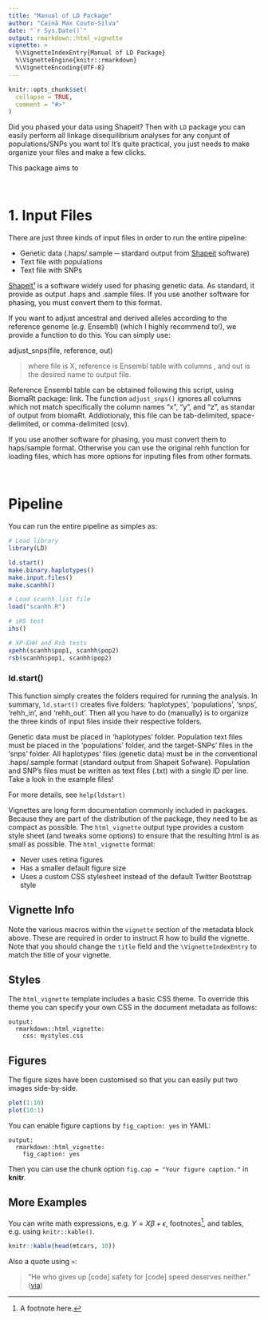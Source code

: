 ```yaml
---
title: "Manual of LD Package"
author: "Cainã Max Couto-Silva"
date: "`r Sys.Date()`"
output: rmarkdown::html_vignette
vignette: >
  %\VignetteIndexEntry{Manual of LD Package}
  %\VignetteEngine{knitr::rmarkdown}
  %\VignetteEncoding{UTF-8}
---
```


```r
knitr::opts_chunk$set(
  collapse = TRUE,
  comment = "#>"
)
```

Did you phased your data using Shapeit? Then with `LD` package you can easily perform all linkage disequilibrium analyses for any conjunt of populations/SNPs you want to! It's quite practical, you just needs to make organize your files and make a few clicks.

This package aims to 

<br>

# 1. Input Files

There are just three kinds of input files in order to run the entire pipeline:

- Genetic data (.haps/.sample ─ stardard output from [Shapeit](www.google.com) software)
- Text file with populations 
- Text file with SNPs

[Shapeit¹](www.google.com) is a software widely used for phasing genetic data. As standard, it provide as output .haps and .sample files. If you use another software for phasing, you must convert them to this format. 

If you want to adjust ancestral and derived alleles according to the reference genome (_e.g._ Ensembl) (which I highly recommend to!), we provide a function to do this. You can simply use:

adjust_snps(file, reference, out)

> where file is X, reference is Ensembl table with columns , and out is the desired name to output file.

Reference Ensembl table can be obtained following this script, using BiomaRt package: link.
The function `adjust_snps()` ignores all columns which not match specifically the column names "x", "y", and "z", as standar of output from biomaRt. Addiotionaly, this file can be tab-delimited, space-delimited, or comma-delimited (csv). 

If you use another software for phasing, you must convert them to haps/sample format. Otherwise you can use the original rehh function for loading files, which has more options for inputing files from other formats.

<br/>

# Pipeline

You can run the entire pipeline as simples as:

```r

# Load library
library(LD)

ld.start()
make.binary.haplotypes()
make.input.files()
make.scanhh()

# Load scanhh.list file
load("scanhh.R")

# iHS test
ihs()

# XP-EHH and Rsb tests
xpehh(scanhh$pop1, scanhh$pop2)
rsb(scanhh$pop1, scanhh$pop2)

```

### ld.start()

This function simply creates the folders required for running the analysis. In summary, `ld.start()` creates five folders: 'haplotypes', 'populations', 'snps', 'rehh_in', and 'rehh_out'. Then all you have to do (manually) is to organize the three kinds of input files inside their respective folders.

Genetic data must be placed in 'haplotypes' folder. Population text files must be placed in the 'populations' folder, and the target-SNPs' files in the 'snps' folder. All haplotypes' files (genetic data) must be in the conventional .haps/.sample format (standard output from Shapeit Sofware). Population and SNP's files must be written as text files (.txt) with a single ID per line. Take a look in the example files!

For more details, see `help(ldstart)`








Vignettes are long form documentation commonly included in packages. Because they are part of the distribution of the package, they need to be as compact as possible. The `html_vignette` output type provides a custom style sheet (and tweaks some options) to ensure that the resulting html is as small as possible. The `html_vignette` format:

- Never uses retina figures
- Has a smaller default figure size
- Uses a custom CSS stylesheet instead of the default Twitter Bootstrap style

## Vignette Info

Note the various macros within the `vignette` section of the metadata block above. These are required in order to instruct R how to build the vignette. Note that you should change the `title` field and the `\VignetteIndexEntry` to match the title of your vignette.

## Styles

The `html_vignette` template includes a basic CSS theme. To override this theme you can specify your own CSS in the document metadata as follows:

    output: 
      rmarkdown::html_vignette:
        css: mystyles.css

## Figures

The figure sizes have been customised so that you can easily put two images side-by-side. 

```r
plot(1:10)
plot(10:1)
```

You can enable figure captions by `fig_caption: yes` in YAML:

    output:
      rmarkdown::html_vignette:
        fig_caption: yes

Then you can use the chunk option `fig.cap = "Your figure caption."` in **knitr**.

## More Examples

You can write math expressions, e.g. $Y = X\beta + \epsilon$, footnotes^[A footnote here.], and tables, e.g. using `knitr::kable()`.

```r
knitr::kable(head(mtcars, 10))
```

Also a quote using `>`:

> "He who gives up [code] safety for [code] speed deserves neither."
([via](https://twitter.com/hadleywickham/status/504368538874703872))
